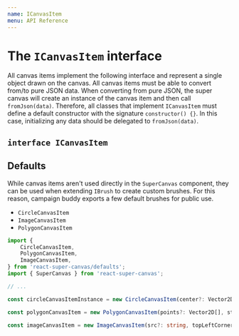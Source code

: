 ```yaml
---
name: ICanvasItem
menu: API Reference
---
```



# The `ICanvasItem` interface

All canvas items implement the following interface and represent a single object drawn on the canvas. All canvas items must be able to convert from/to pure JSON data. When converting from pure JSON, the super canvas will create an instance of the canvas item and then call `fromJson(data)`. Therefore, all classes that implement `ICanvasItem` must define a default constructor with the signature `constructor() {}`. In this case, initializing any data should be delegated to `fromJson(data)`.

## `interface ICanvasItem`

<InterfaceDocumentation interfaceMetadata={ICanvasItemMeta} />

## Defaults

While canvas items aren't used directly in the `SuperCanvas` component, they can be used when extending `IBrush` to create custom brushes. For this reason, campaign buddy exports a few default brushes for public use.

* `CircleCanvasItem`
* `ImageCanvasItem`
* `PolygonCanvasItem`

```ts
import {
	CircleCanvasItem,
	PolygonCanvasItem,
	ImageCanvasItem,
} from 'react-super-canvas/defaults';
import { SuperCanvas } from 'react-super-canvas';

// ...

const circleCanvasItemInstance = new CircleCanvasItem(center?: Vector2D, radius?: number, styleContext?: StyleContext);

const polygonCanvasItem = new PolygonCanvasItem(points?: Vector2D[], styleContext?: StyleContext);

const imageCanvasItem = new ImageCanvasItem(src?: string, topLeftCorner?: Vector2D, imageCache?: IImageCache);
```
